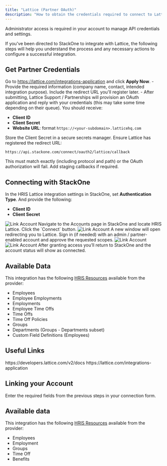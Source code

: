 ```yaml
---
title: "Lattice (Partner OAuth)"
description: "How to obtain the credentials required to connect to Lattice Partner Oauth."
---
```



<Note>
  Administrator access is required in your account to manage API credentials and settings.
</Note>

If you've been directed to StackOne to integrate with Lattice, the following steps will help you understand the process and any necessary actions to configure a successful integration.

## Get Partner Credentials

<Steps>
  <Step title="Open the Partner Application Form">
    Go to <a href="https://lattice.com/integrations-application" target="_blank" rel="noopener noreferrer">https://lattice.com/integrations-application</a> and click <b>Apply Now</b>.
  </Step>
  <Step title="Submit Required Details">
    - Provide the required information (company name, contact, intended integration purpose). Include the redirect URL you'll register later. 
    - After submitting, Lattice Support / Partnerships will provision an OAuth application and reply with your credentials (this may take some time depending on their queue).
  </Step>
  <Step title="Receive Credentials">
    You should receive:
    <ul>
      <li><b>Client ID</b></li>
      <li><b>Client Secret</b></li>
      <li><b>Website URL</b>: format <code>https://&lt;your-subdomain&gt;.latticehq.com</code></li>
    </ul>
    Store the Client Secret in a secure secrets manager.
  </Step>
  <Step title="Register / Confirm Redirect URL">
    Ensure Lattice has registered the redirect URL:
    <pre><code>https://api.stackone.com/connect/oauth2/lattice/callback</code></pre>
    This must match exactly (including protocol and path) or the OAuth authorization will fail. Add staging callbacks if required.
  </Step>
</Steps>

## Connecting with StackOne

<Steps>
  <Step title="Select Authentication Type & Configure Credentials">
    In the HRIS Lattice integration settings in StackOne, set <b>Authentication Type</b>. And provide the following:
    <ul>
      <li><b>Client ID</b></li>
      <li><b>Client Secret</b></li>
    </ul>
     <Frame>
      <img className='rounded-md' style={{ margin: '0 auto', border: '1px solid #efefef' }} alt="Link Account" src="/images/lattice-hris/image1.png" />
    </Frame>
  </Step>
  <Step title="Open the Accounts page">
    Navigate to the Accounts page in StackOne and locate HRIS Lattice. Click the `Connect` button.
     <Frame>
      <img className='rounded-md' style={{ margin: '0 auto', border: '1px solid #efefef' }} alt="Link Account" src="/images/lattice-hris/image2.png" />
    </Frame>
  </Step>
  <Step title="Authorize in Lattice">
    A new window will open redirecting you to Lattice. Sign in (if needed) with an admin / partner-enabled account and approve the requested scopes.
     <Frame>
      <img className='rounded-md' style={{ margin: '0 auto', border: '1px solid #efefef' }} alt="Link Account" src="/images/lattice-hris/image3.png" />
    </Frame>
     <Frame>
      <img className='rounded-md' style={{ margin: '0 auto', border: '1px solid #efefef' }} alt="Link Account" src="/images/lattice-hris/image4.png" />
    </Frame>
  </Step>
  <Step title="Completion">
    After granting access you’ll return to StackOne and the account status will show as connected.
  </Step>
</Steps>

## Available Data
This integration has the following [HRIS Resources](https://docs.stackone.com/reference/getting-started-with-your-api) available from the provider:
<ul>
  <li>Employees</li>
  <li>Employee Employments</li>
  <li>Employments</li>
  <li>Employee Time Offs</li>
  <li>Time Offs</li>
  <li>Time Off Policies</li>
  <li>Groups</li>
  <li>Departments (Groups - Departments subset)</li>
  <li>Custom Field Definitions (Employees)</li>
</ul>

## Useful Links
<Card title="Lattice v2 API Docs" icon="link" href="https://developers.lattice.com/v2/docs">
  https://developers.lattice.com/v2/docs
</Card>
<Card title="Lattice Partner / Integration Application" icon="link" href="https://lattice.com/integrations-application">
  https://lattice.com/integrations-application
</Card>


## Linking your Account

Enter the required fields from the previous steps in your connection form.

<IntegrationFooter />

## Available data

This integration has the following [HRIS Resources](https://docs.stackone.com/reference/getting-started-with-your-api) available from the provider:
- Employees
- Employment
- Groups
- Time Off
- Benefits
